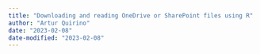 ```yaml
---
title: "Downloading and reading OneDrive or SharePoint files using R"
author: "Artur Quirino"
date: "2023-02-08"
date-modified: "2023-02-08"
---
```


